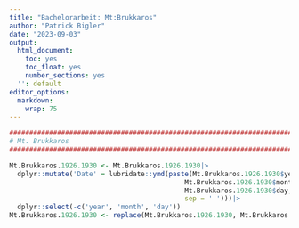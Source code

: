 ```yaml
---
title: "Bachelorarbeit: Mt:Brukkaros"
author: "Patrick Bigler"
date: "2023-09-03"
output:
  html_document:
    toc: yes
    toc_float: yes
    number_sections: yes
  '': default
editor_options:
  markdown:
    wrap: 75
---
```


```r

################################################################################
# Mt. Brukkaros
################################################################################

Mt.Brukkaros.1926.1930 <- Mt.Brukkaros.1926.1930|>
  dplyr::mutate('Date' = lubridate::ymd(paste(Mt.Brukkaros.1926.1930$year,
                                            Mt.Brukkaros.1926.1930$month,
                                            Mt.Brukkaros.1926.1930$day,
                                            sep = ' ')))|>
  dplyr::select(-c('year', 'month', 'day'))
Mt.Brukkaros.1926.1930 <- replace(Mt.Brukkaros.1926.1930, Mt.Brukkaros.1926.1930 == -999, NA)


```

